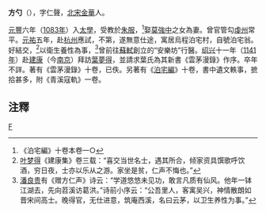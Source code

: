 '''方勺'''（{{bd|1066年||？}}），字仁聲，[[北宋|北宋]][[金華|金華]]人。

[[元丰_(北宋)|元豐]]六年（[[1083年|1083年]]）入[[太學|太學]]，受教於[[朱服|朱服]]，<ref>《泊宅編》十卷本卷一○</ref>娶[[莫強中|莫強中]]之女為妻。曾官管勾[[虔州|虔州]]常平。[[元祐|元祐]]五年，赴[[杭州|杭州]]應試，不第，遂無意仕途，寓居烏程泊宅村，自號泊宅翁。好結交，<ref>[[叶梦得|叶梦得]]《建康集》卷三载：“喜交当世名士，遇其所合，倾家资具馔歌呼饮酒，穷日夜，士亦以乐从之游。家坐是贫，仁声不悔也。”</ref>以衛生養性為事，<ref>[[潘良贵|潘良贵]]有《赠方仁声》诗云：“学道悠悠未见功，敢言凡质有仙风。他年一钵江湖去，先向苕溪访葛洪。”诗前小序云：“公吾里人，客寓吴兴，神情散朗如晋宋间高士。晚得官，无仕进意，筑庵西溪，名曰云茅，以卫生养性为事。”</ref>曾前往[[蘇軾|蘇軾]]創立的“安樂坊”行醫。[[绍兴|绍兴]]十一年（[[1141年|1141年]]）赴[[建康|建康]]（今[[南京|南京]]）拜訪[[葉夢得|葉夢得]]，並請求葉氏為其新書《雲茅漫錄》作序。卒年不詳。著有《雲茅漫錄》十卷，已佚。另著有《[[泊宅編|泊宅編]]》十卷，書中遺文軼事，摭拾甚多，附《青溪寇軌》一卷。

==注釋==
{{reflist}}
[[Category:宋朝醫學家|F]]